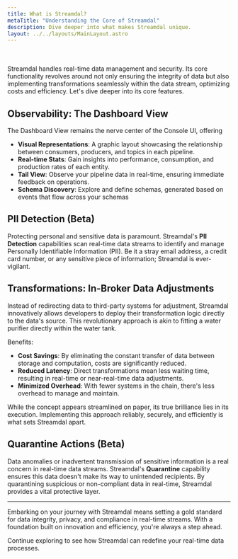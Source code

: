 ```yaml
---
title: What is Streamdal?
metaTitle: "Understanding the Core of Streamdal"
description: Dive deeper into what makes Streamdal unique.
layout: ../../layouts/MainLayout.astro
---
```

<br />
<br />
Streamdal handles real-time data management and security. Its core functionality revolves around not only ensuring the integrity of data but also implementing transformations seamlessly within the data stream, optimizing costs and efficiency. Let's dive deeper into its core features.

## Observability: The Dashboard View

The Dashboard View remains the nerve center of the Console UI, offering

- **Visual Representations**: A graphic layout showcasing the relationship between consumers, producers, and topics in each pipeline.
- **Real-time Stats**: Gain insights into performance, consumption, and production rates of each entity.
- **Tail View**: Observe your pipeline data in real-time, ensuring immediate feedback on operations.
- **Schema Discovery**: Explore and define schemas, generated based on events that flow across your schemas 

## PII Detection (Beta)

Protecting personal and sensitive data is paramount. Streamdal's **PII Detection** capabilities scan real-time data streams to identify and manage Personally Identifiable Information (PII). Be it a stray email address, a credit card number, or any sensitive piece of information; Streamdal is ever-vigilant.

## Transformations: In-Broker Data Adjustments

Instead of redirecting data to third-party systems for adjustment, Streamdal innovatively allows developers to deploy their transformation logic directly to the data's source. This revolutionary approach is akin to fitting a water purifier directly within the water tank.

Benefits:
- **Cost Savings**: By eliminating the constant transfer of data between storage and computation, costs are significantly reduced.
- **Reduced Latency**: Direct transformations mean less waiting time, resulting in real-time or near-real-time data adjustments.
- **Minimized Overhead**: With fewer systems in the chain, there's less overhead to manage and maintain.

While the concept appears streamlined on paper, its true brilliance lies in its execution. Implementing this approach reliably, securely, and efficiently is what sets Streamdal apart.

## Quarantine Actions (Beta)

Data anomalies or inadvertent transmission of sensitive information is a real concern in real-time data streams. Streamdal's **Quarantine** capability ensures this data doesn't make its way to unintended recipients. By quarantining suspicious or non-compliant data in real-time, Streamdal provides a vital protective layer.

---

Embarking on your journey with Streamdal means setting a gold standard for data integrity, privacy, and compliance in real-time streams. With a foundation built on innovation and efficiency, you're always a step ahead.

Continue exploring to see how Streamdal can redefine your real-time data processes.